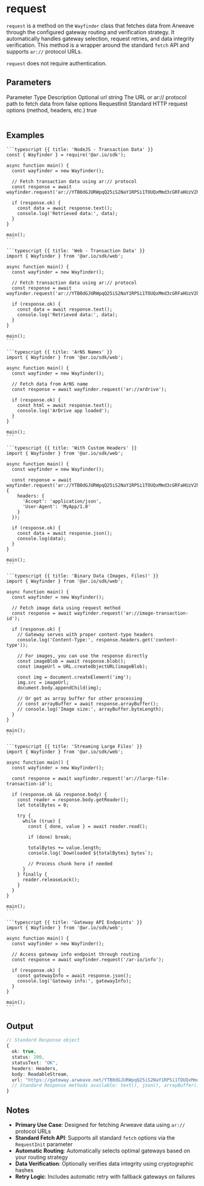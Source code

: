 

# request

`request` is a method on the `Wayfinder` class that fetches data from Arweave through the configured gateway routing and verification strategy. It automatically handles gateway selection, request retries, and data integrity verification. This method is a wrapper around the standard `fetch` API and supports `ar://` protocol URLs.

`request` does not require authentication.

## Parameters

<Table>
  <Table.Head>
    <Table.Row>
      <Table.Header>Parameter</Table.Header>
      <Table.Header>Type</Table.Header>
      <Table.Header>Description</Table.Header>
      <Table.Header>Optional</Table.Header>
    </Table.Row>
  </Table.Head>
  <Table.Body>
    <Table.Row>
      <Table.Cell className="font-semibold">url</Table.Cell>
      <Table.Cell>string</Table.Cell>
      <Table.Cell>The URL or ar:// protocol path to fetch data from</Table.Cell>
      <Table.Cell>false</Table.Cell>
    </Table.Row>
    <Table.Row>
      <Table.Cell className="font-semibold">options</Table.Cell>
      <Table.Cell>RequestInit</Table.Cell>
      <Table.Cell>Standard HTTP request options (method, headers, etc.)</Table.Cell>
      <Table.Cell>true</Table.Cell>
    </Table.Row>
  </Table.Body>
</Table>

## Examples

<CodeGroup title="request">

    ```typescript {{ title: 'NodeJS - Transaction Data' }}
    const { Wayfinder } = require('@ar.io/sdk');

    async function main() {
      const wayfinder = new Wayfinder();

      // Fetch transaction data using ar:// protocol
      const response = await wayfinder.request('ar://YTB0dGJURWpqQ25iS2NaY1RPSi1TOUQxMmd3cGRFaHUzV2hiWnVlZ2o5WT0');

      if (response.ok) {
        const data = await response.text();
        console.log('Retrieved data:', data);
      }
    }

    main();
    ```

    ```typescript {{ title: 'Web - Transaction Data' }}
    import { Wayfinder } from '@ar.io/sdk/web';

    async function main() {
      const wayfinder = new Wayfinder();

      // Fetch transaction data using ar:// protocol
      const response = await wayfinder.request('ar://YTB0dGJURWpqQ25iS2NaY1RPSi1TOUQxMmd3cGRFaHUzV2hiWnVlZ2o5WT0');

      if (response.ok) {
        const data = await response.text();
        console.log('Retrieved data:', data);
      }
    }

    main();
    ```

    ```typescript {{ title: 'ArNS Names' }}
    import { Wayfinder } from '@ar.io/sdk/web';

    async function main() {
      const wayfinder = new Wayfinder();

      // Fetch data from ArNS name
      const response = await wayfinder.request('ar://ardrive');

      if (response.ok) {
        const html = await response.text();
        console.log('ArDrive app loaded');
      }
    }

    main();
    ```

    ```typescript {{ title: 'With Custom Headers' }}
    import { Wayfinder } from '@ar.io/sdk/web';

    async function main() {
      const wayfinder = new Wayfinder();

      const response = await wayfinder.request('ar://YTB0dGJURWpqQ25iS2NaY1RPSi1TOUQxMmd3cGRFaHUzV2hiWnVlZ2o5WT0', {
        headers: {
          'Accept': 'application/json',
          'User-Agent': 'MyApp/1.0'
        }
      });

      if (response.ok) {
        const data = await response.json();
        console.log(data);
      }
    }

    main();
    ```

    ```typescript {{ title: 'Binary Data (Images, Files)' }}
    import { Wayfinder } from '@ar.io/sdk/web';

    async function main() {
      const wayfinder = new Wayfinder();

      // Fetch image data using request method
      const response = await wayfinder.request('ar://image-transaction-id');

      if (response.ok) {
        // Gateway serves with proper content-type headers
        console.log('Content-Type:', response.headers.get('content-type'));

        // For images, you can use the response directly
        const imageBlob = await response.blob();
        const imageUrl = URL.createObjectURL(imageBlob);

        const img = document.createElement('img');
        img.src = imageUrl;
        document.body.appendChild(img);

        // Or get as array buffer for other processing
        // const arrayBuffer = await response.arrayBuffer();
        // console.log('Image size:', arrayBuffer.byteLength);
      }
    }

    main();
    ```

    ```typescript {{ title: 'Streaming Large Files' }}
    import { Wayfinder } from '@ar.io/sdk/web';

    async function main() {
      const wayfinder = new Wayfinder();

      const response = await wayfinder.request('ar://large-file-transaction-id');

      if (response.ok && response.body) {
        const reader = response.body.getReader();
        let totalBytes = 0;

        try {
          while (true) {
            const { done, value } = await reader.read();

            if (done) break;

            totalBytes += value.length;
            console.log(`Downloaded ${totalBytes} bytes`);

            // Process chunk here if needed
          }
        } finally {
          reader.releaseLock();
        }
      }
    }

    main();
    ```

    ```typescript {{ title: 'Gateway API Endpoints' }}
    import { Wayfinder } from '@ar.io/sdk/web';

    async function main() {
      const wayfinder = new Wayfinder();

      // Access gateway info endpoint through routing
      const response = await wayfinder.request('/ar-io/info');

      if (response.ok) {
        const gatewayInfo = await response.json();
        console.log('Gateway info:', gatewayInfo);
      }
    }

    main();
    ```

</CodeGroup>

## Output

```typescript
// Standard Response object
{
  ok: true,
  status: 200,
  statusText: "OK",
  headers: Headers,
  body: ReadableStream,
  url: "https://gateway.arweave.net/YTB0dGJURWpqQ25iS2NaY1RPSi1TOUQxMmd3cGRFaHUzV2hiWnVlZ2o5WT0",
  // Standard Response methods available: text(), json(), arrayBuffer(), blob(), etc.
}
```

## Notes

- **Primary Use Case**: Designed for fetching Arweave data using `ar://` protocol URLs
- **Standard Fetch API**: Supports all standard `fetch` options via the `RequestInit` parameter
- **Automatic Routing**: Automatically selects optimal gateways based on your routing strategy
- **Data Verification**: Optionally verifies data integrity using cryptographic hashes
- **Retry Logic**: Includes automatic retry with fallback gateways on failures
